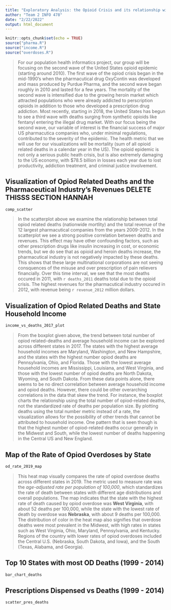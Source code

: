 ```yaml
---
title: "Exploratory Analysis: the Opioid Crisis and its relationship with the Pharmaceutical Industry"
author: "Team 2 INFO 478"
date: "2/22/2022"
output: html_document
---
```


```r
knitr::opts_chunk$set(echo = TRUE)
source("pharma.R")
source("income.R")
source("overdoses.R")
```

>  For our population health informatics project, our group will be focusing on the second wave of the United States opioid epidemic (starting around 2010). The first wave of the opiod crisis began in the mid-1990's when the pharmacutical drug OxyContin was developed and mass produced by Purdue Pharma, and the second wave began roughly in 2010 and lasted for a few years. The mortality of the second wave is intensified due to the growing heroin market which attracted populations who were already addicted to perscription opioids in addition to those who developed a prescription drug addiction. Most recently, starting in 2018, the United States has begun to see a third wave with deaths surging from synthetic opioids like fentanyl entering the illegal drug market. With our focus being the second wave, our variable of interest is the financial success of major US pharmacutica companies who, under minimal regulations, contributed to the severity of the epidemic. The health metric that we will use for our visualizations will be mortality (sum of all opioid related deaths in a calendar year in the US). The opioid epidemic is not only a serious public heath crisis, but is also extremely damaging to the US economy, with $78.5 billion in losses each year due to lost productivity, addiction treatment, and criminal justice involvement.

## Visualization of Opiod Related Deaths and the Pharmaceutical Industry's Revenues DELETE THISSS SECTION HANNAH

``` r
comp_scatter
```

> In the scatterplot above we examine the relationship between total opiod related deaths (nationwide mortlity) and the total revenue of the 12 largest pharmacutical companies from the years 2009-2012. In the scatterplot we see a strong positive correlation between deaths and revenues. This effect may have other confounding factors, such as other prescription drugs like insulin increasing in cost, or economic trends, but we do see that as opioid and heroin deaths increase, the pharmacutical industry is not negatively impacted by these deaths. This shows that these large multinational corporations are not seeing consquences of the misuse and over prescription of pain relievers financially. Over this time interval, we see that the most deaths occured in 2011, with `r deaths_2011` deaths total due to the opioid crisis. The highest revenues for the pharmacutical industry occured in 2012, with revenue being `r revenue_2012` million dollars. 

## Visualization of Opiod Related Deaths and State Household Income 

``` r
income_vs_deaths_2017_plot
```

> From the boxplot given above, the trend between total number of opiod related-deaths and average household income can be explored across different states in 2017. The states with the highest average household incomes are Maryland, Washington, and New Hampshire, and the states with the highest number opiod deaths are Pennsylvania, Ohio, and Florida. Those with the lowest average household incomes are Mississippi, Louisiana, and West Virginia, and those with the lowest number of opiod deaths are North Dakota, Wyoming, and South Dakota. From these data points alone, there seems to be no direct correlation between average household income and opiod deaths. However, there could be other overarching correlations in the data that skew the trend. For instance, the boxplot charts the relationship using the total number of opiod-related deaths, not the standardized rate of deaths per population size. By plotting deaths using the total number metric instead of a rate, the visualization allows for the possibility of other trends that cannot be attributed to household income. One pattern that is seen though is that the highest number of opiod-related deaths occur generally in the Midwest and South, while the lowest number of deaths happening in the Central US and New England. 

## Map of the Rate of Opiod Overdoses by State

``` r
od_rate_2019_map
```

> This heat map visually compares the rate of opiod overdose deaths across different states in 2019. The metric used to measure rate was the *age-adjusted rate per population of 100,000*, which standardizes the rate of death between states with different age distributions and overall populations. The map indicates that the state with the highest rate of death caused by opiod overdose was **West Virginia**, with about 52 deaths per 100,000, while the state with the lowest rate of death by overdose was **Nebraska**, with about 9 deaths per 100,000. The distribution of color in the heat map also signifies that overdose deaths were most prevalent in the Midwest, with high rates in states such as West Virginia, Ohio, Maryland, Pennsylvania, and Kentucky. Regions of the country with lower rates of opiod overdoses included the Central U.S. (Nebraska, South Dakota, and Iowa), and the South (Texas, Alabama, and Georgia).

## Top 10 States with most OD Deaths (1999 - 2014)
``` r
bar_chart_deaths
```



## Prescriptions Dispensed vs Deaths (1999 - 2014)
``` r
scatter_pres_deaths
```

